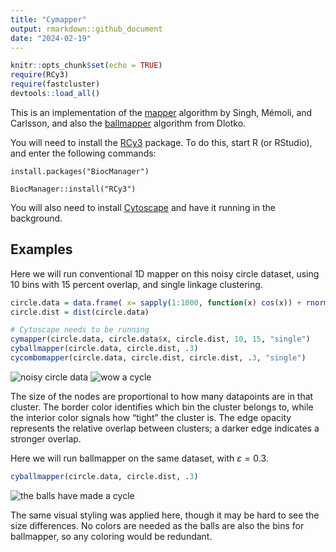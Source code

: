 ```yaml
---
title: "Cymapper"
output: rmarkdown::github_document
date: "2024-02-19"
---
```


```r
knitr::opts_chunk$set(echo = TRUE)
require(RCy3)
require(fastcluster)
devtools::load_all()
```

This is an implementation of the [mapper](https://research.math.osu.edu/tgda/mapperPBG.pdf) algorithm by Singh, Mémoli, and Carlsson, and also the [ballmapper](https://arxiv.org/pdf/1901.07410.pdf) algorithm from Dlotko.

You will need to install the [RCy3](https://www.bioconductor.org/packages/release/bioc/html/RCy3.html) package. To do this, start R (or RStudio), and enter the following commands:

`install.packages("BiocManager")`

`BiocManager::install("RCy3")`

You will also need to install [Cytoscape](https://cytoscape.org/) and have it running in the background.

## Examples

Here we will run conventional 1D mapper on this noisy circle dataset, using 10 bins with 15 percent overlap, and single linkage clustering.

```r
circle.data = data.frame( x= sapply(1:1000, function(x) cos(x)) + rnorm(100, 500, .03), y = sapply(1:1000, function(x) sin(x)) + rnorm(100, 0, 0.03))
circle.dist = dist(circle.data)

# Cytoscape needs to be running
cymapper(circle.data, circle.data$x, circle.dist, 10, 15, "single")
cyballmapper(circle.data, circle.dist, .3)
cycombomapper(circle.data, circle.dist, circle.dist, .3, "single")
```
![](man/figures/circle-1.png "noisy circle data")
![](man/figures/1dmappercircle.png "wow a cycle")

The size of the nodes are proportional to how many datapoints are in that cluster. The border color identifies which bin the cluster belongs to, while the interior color signals how "tight" the cluster is. The edge opacity represents the relative overlap between clusters; a darker edge indicates a stronger overlap.

Here we will run ballmapper on the same dataset, with $\varepsilon = 0.3$.
```r
cyballmapper(circle.data, circle.dist, .3)
```
![](man/figures/ballmappercircle.png "the balls have made a cycle")

The same visual styling was applied here, though it may be hard to see the size differences. No colors are needed as the balls are also the bins for ballmapper, so any coloring would be redundant.

